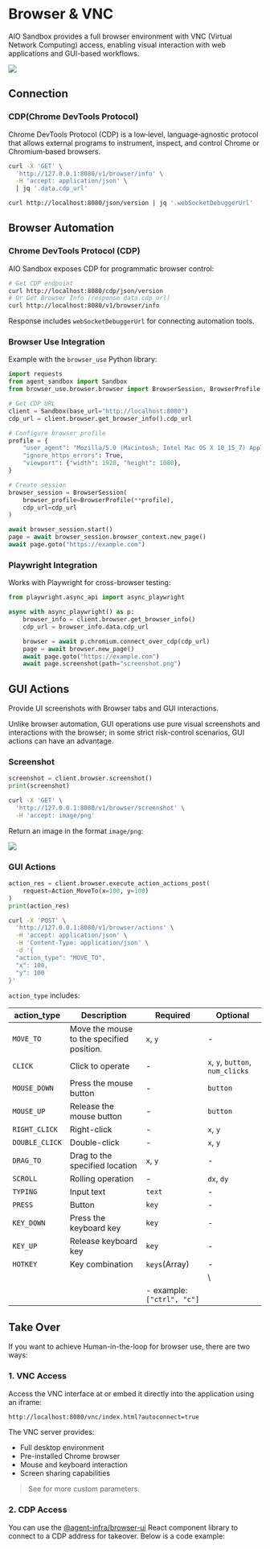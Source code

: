# Browser & VNC


AIO Sandbox provides a full browser environment with VNC (Virtual Network Computing) access, enabling visual interaction with web applications and GUI-based workflows.

![](/images/browser.png)

## Connection

### CDP(Chrome DevTools Protocol)

Chrome DevTools Protocol (CDP) is a low‑level, language‑agnostic protocol that allows external programs to instrument, inspect, and control Chrome or Chromium‑based browsers.

<Tabs>
  <Tab label="1. /v1/browser/info">

```bash
curl -X 'GET' \
  'http://127.0.0.1:8080/v1/browser/info' \
  -H 'accept: application/json' \
  | jq '.data.cdp_url'
```

  </Tab>
  <Tab label="2. /json/version">

```bash
curl http://localhost:8080/json/version | jq '.webSocketDebuggerUrl'
```

  </Tab>
</Tabs>

## Browser Automation

### Chrome DevTools Protocol (CDP)

AIO Sandbox exposes CDP for programmatic browser control:

```bash
# Get CDP endpoint
curl http://localhost:8080/cdp/json/version
# Or Get Browser Info (response data.cdp_url)
curl http://localhost:8080/v1/browser/info
```

Response includes `webSocketDebuggerUrl` for connecting automation tools.

### Browser Use Integration

Example with the `browser_use` Python library:

```python
import requests
from agent_sandbox import Sandbox
from browser_use.browser.browser import BrowserSession, BrowserProfile

# Get CDP URL
client = Sandbox(base_url="http://localhost:8080")
cdp_url = client.browser.get_browser_info().cdp_url

# Configure browser profile
profile = {
    "user_agent": "Mozilla/5.0 (Macintosh; Intel Mac OS X 10_15_7) AppleWebKit/537.36",
    "ignore_https_errors": True,
    "viewport": {"width": 1920, "height": 1080},
}

# Create session
browser_session = BrowserSession(
    browser_profile=BrowserProfile(**profile),
    cdp_url=cdp_url
)

await browser_session.start()
page = await browser_session.browser_context.new_page()
await page.goto("https://example.com")
```

### Playwright Integration

Works with Playwright for cross-browser testing:

```python
from playwright.async_api import async_playwright

async with async_playwright() as p:
    browser_info = client.browser.get_browser_info()
    cdp_url = browser_info.data.cdp_url

    browser = await p.chromium.connect_over_cdp(cdp_url)
    page = await browser.new_page()
    await page.goto("https://example.com")
    await page.screenshot(path="screenshot.png")
```

## GUI Actions

Provide UI screenshots with Browser tabs and GUI interactions.

Unlike browser automation, GUI operations use pure visual screenshots and interactions with the browser; in some strict risk-control scenarios, GUI actions can have an advantage.

### Screenshot

<Tabs>
  <Tab label="Python">

```python
screenshot = client.browser.screenshot()
print(screenshot)
```

  </Tab>
  <Tab label="Curl">

```bash
curl -X 'GET' \
  'http://127.0.0.1:8080/v1/browser/screenshot' \
  -H 'accept: image/png'
```

  </Tab>
</Tabs>

Return an image in the format `image/png`:

![](/images/browser-screenshot.png)


### GUI Actions

<Tabs>
  <Tab label="Python">

```python
action_res = client.browser.execute_action_actions_post(
    request=Action_MoveTo(x=100, y=100)
)
print(action_res)
```

  </Tab>
  <Tab label="Curl">

```bash
curl -X 'POST' \
  'http://127.0.0.1:8080/v1/browser/actions' \
  -H 'accept: application/json' \
  -H 'Content-Type: application/json' \
  -d '{
  "action_type": "MOVE_TO",
  "x": 100,
  "y": 100
}'
```

  </Tab>
</Tabs>

`action_type` includes:

| action\_type | Description | Required | Optional |
| --- | --- | --- | --- |
| `MOVE_TO` | Move the mouse to the specified position. | `x`, `y` | \- |
| `CLICK` | Click to operate | \- | `x`, `y`, `button`, `num_clicks` |
| `MOUSE_DOWN` | Press the mouse button | \- | `button` |
| `MOUSE_UP` | Release the mouse button | \- | `button` |
| `RIGHT_CLICK` | Right-click | \- | `x`, `y` |
| `DOUBLE_CLICK` | Double-click | \- | `x`, `y` |
| `DRAG_TO` | Drag to the specified location | `x`, `y` | \- |
| `SCROLL` | Rolling operation | \- | `dx`, `dy` |
| `TYPING` | Input text | `text` | \- |
| `PRESS` | Button | `key` | \- |
| `KEY_DOWN` | Press the keyboard key | `key` | \- |
| `KEY_UP` | Release keyboard key | `key` | \- |
| `HOTKEY` | Key combination | `keys`(Array) | \- |\
||||\
||| - example: `["ctrl", "c"]` |


## Take Over

If you want to achieve Human-in-the-loop for browser use, there are two ways:

### 1. VNC Access

Access the VNC interface at or embed it directly into the application using an iframe:

```bash
http://localhost:8080/vnc/index.html?autoconnect=true
```

The VNC server provides:
- Full desktop environment
- Pre-installed Chrome browser
- Mouse and keyboard interaction
- Screen sharing capabilities

> See []() for more custom parameters.

### 2. CDP Access

You can use the [@agent-infra/browser-ui](https://www.npmjs.com/package/@agent-infra/browser-ui) React component library to connect to a CDP address for takeover. Below is a code example:

```typescript

```
